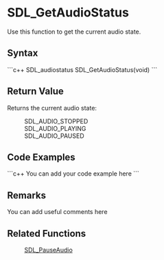 <!-- pragma section-numbers off -->
<!-- pragma disable-camelcase -->

= SDL_GetAudioStatus =
Use this function to get the current audio state.


== Syntax ==
```c++
SDL_audiostatus SDL_GetAudioStatus(void)
```

== Return Value ==
Returns the current audio state:
:SDL_AUDIO_STOPPED
:SDL_AUDIO_PLAYING
:SDL_AUDIO_PAUSED

== Code Examples ==
```c++
You can add your code example here
```

== Remarks ==
You can add useful comments here

== Related Functions ==
:[[SDL_PauseAudio]]
